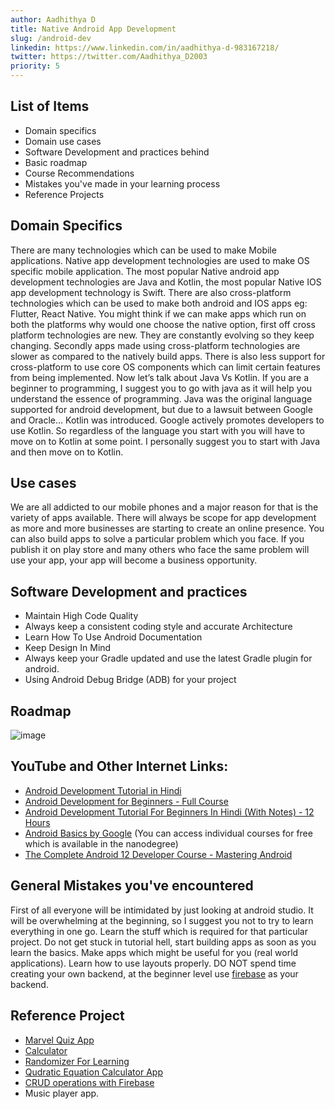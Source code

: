 ```yaml
---
author: Aadhithya D
title: Native Android App Development
slug: /android-dev
linkedin: https://www.linkedin.com/in/aadhithya-d-983167218/
twitter: https://twitter.com/Aadhithya_D2003
priority: 5
---
```


## List of Items

- Domain specifics
- Domain use cases
- Software Development and practices behind
- Basic roadmap
- Course Recommendations
- Mistakes you've made in your learning process
- Reference Projects

## Domain Specifics

There are many technologies which can be used to make Mobile applications. Native app development technologies are used to make OS specific mobile application. The most popular Native android app development technologies are Java and Kotlin, the most popular Native IOS app development technology is Swift. There are also cross-platform technologies which can be used to make both android and IOS apps eg: Flutter, React Native. You might think if we can make apps which run on both the platforms why would one choose the native option, first off cross platform technologies are new. They are constantly evolving so they keep changing. Secondly apps made using cross-platform technologies are slower as compared to the natively build apps. There is also less support for cross-platform to use core OS components which can limit certain features from being implemented. Now let’s talk about Java Vs Kotlin. If you are a beginner to programming, I suggest you to go with java as it will help you understand the essence of programming. Java was the original language supported for android development, but due to a lawsuit between Google and Oracle… Kotlin was introduced. Google actively promotes developers to use Kotlin. So regardless of the language you start with you will have to move on to Kotlin at some point. I personally suggest you to start with Java and then move on to Kotlin.

## Use cases

We are all addicted to our mobile phones and a major reason for that is the variety of apps available. There will always be scope for app development as more and more businesses are starting to create an online presence. You can also build apps to solve a particular problem which you face. If you publish it on play store and many others who face the same problem will use your app, your app will become a business opportunity.

## Software Development and practices

- Maintain High Code Quality
- Always keep a consistent coding style and accurate Architecture
- Learn How To Use Android Documentation
- Keep Design In Mind
- Always keep your Gradle updated and use the latest Gradle plugin for android.
- Using Android Debug Bridge (ADB) for your project

## Roadmap

![image](https://user-images.githubusercontent.com/121488288/218552812-a5654850-a1c9-4dd8-9d17-797ff05e019e.png)

## YouTube and Other Internet Links:

- [Android Development Tutorial in Hindi](https://youtu.be/qK0QNA0sMGc)
- [Android Development for Beginners - Full Course](https://youtu.be/fis26HvvDII)
- [Android Development Tutorial For Beginners In Hindi (With Notes) - 12 Hours](https://youtu.be/mXjZQX3UzOs)
- [Android Basics by Google](https://www.udacity.com/course/android-basics-nanodegree-by-google--nd803) (You can access individual courses for free which is available in the nanodegree)
- [The Complete Android 12 Developer Course - Mastering Android](https://www.udemy.com/course/the-complete-android-10-developer-course-mastering-android)

## General Mistakes you've encountered

First of all everyone will be intimidated by just looking at android studio. It will be overwhelming at the beginning, so I suggest you not to try to learn everything in one go. Learn the stuff which is required for that particular project. Do not get stuck in tutorial hell, start building apps as soon as you learn the basics. Make apps which might be useful for you (real world applications). Learn how to use layouts properly. DO NOT spend time creating your own backend, at the beginner level use [firebase](https://console.firebase.google.com/u/0/) as your backend.

## Reference Project

- [Marvel Quiz App](https://github.com/Aadhithya-D/Marvel-Quiz-App)
- [Calculator](https://github.com/Aadhithya-D/Calculator)
- [Randomizer For Learning](https://github.com/Aadhithya-D/Randomizer-For-Learning)
- [Qudratic Equation Calculator App](https://github.com/Aadhithya-D/Qudratic-Equation-Calculator-App)
- [CRUD operations with Firebase](https://github.com/Aadhithya-D/Increment-Decrement-With-Firebase)
- Music player app.
